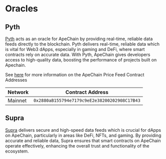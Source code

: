 # Oracles

## Pyth

[Pyth](https://www.pyth.network/) acts as an oracle for ApeChain by providing real-time, reliable data feeds directly to the blockchain. Pyth delivers real-time, reliable data which is vital for Web3 dApps, especially in gaming and DeFi, where smart contracts rely on accurate data. With Pyth, ApeChain gives developers access to high-quality data, boosting the performance of projects built on Apechain.

See [here](https://docs.pyth.network/price-feeds/contract-addresses/evm) for more information on the ApeChain Price Feed Contract Addresses

| Network       | Contract Address | 
| :------------ | :---------: | 
| Mainnet    |    ```0x2880aB155794e7179c9eE2e38200202908C17B43```   |   




## Supra

[Supra](https://docs.supra.com/) delivers secure and high-speed data feeds which is crucial for dApps on ApeChain, particularly in areas like DeFi, NFTs, and gaming. By providing accurate and reliable data, Supra ensures that smart contracts on ApeChain operate effectively, enhancing the overall trust and functionality of the ecosystem.
